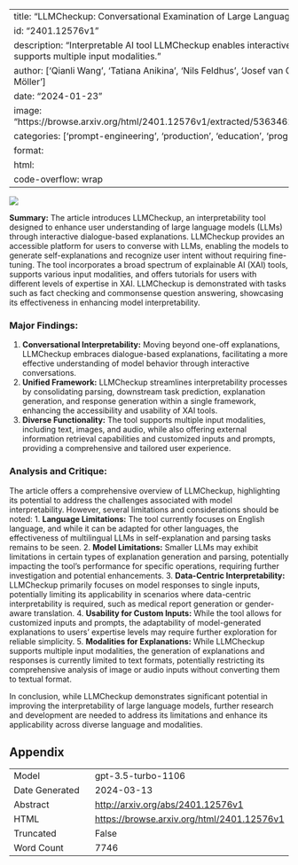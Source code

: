 
---
title: "LLMCheckup: Conversational Examination of Large Language Models via Interpretability Tools"
id: "2401.12576v1"
description: "Interpretable AI tool LLMCheckup enables interactive dialogue with large language models and supports multiple input modalities."
author: ['Qianli Wang', 'Tatiana Anikina', 'Nils Feldhus', 'Josef van Genabith', 'Leonhard Hennig', 'Sebastian Möller']
date: "2024-01-23"
image: "https://browse.arxiv.org/html/2401.12576v1/extracted/5363462/figures/architecture_with_model_name.png"
categories: ['prompt-engineering', 'production', 'education', 'programming']
format:
  html:
    code-overflow: wrap
---

![](https://browse.arxiv.org/html/2401.12576v1/extracted/5363462/figures/architecture_with_model_name.png)

**Summary:**
The article introduces LLMCheckup, an interpretability tool designed to enhance user understanding of large language models (LLMs) through interactive dialogue-based explanations. LLMCheckup provides an accessible platform for users to converse with LLMs, enabling the models to generate self-explanations and recognize user intent without requiring fine-tuning. The tool incorporates a broad spectrum of explainable AI (XAI) tools, supports various input modalities, and offers tutorials for users with different levels of expertise in XAI. LLMCheckup is demonstrated with tasks such as fact checking and commonsense question answering, showcasing its effectiveness in enhancing model interpretability.

### Major Findings:
1. **Conversational Interpretability:** Moving beyond one-off explanations, LLMCheckup embraces dialogue-based explanations, facilitating a more effective understanding of model behavior through interactive conversations.
2. **Unified Framework:** LLMCheckup streamlines interpretability processes by consolidating parsing, downstream task prediction, explanation generation, and response generation within a single framework, enhancing the accessibility and usability of XAI tools.
3. **Diverse Functionality:** The tool supports multiple input modalities, including text, images, and audio, while also offering external information retrieval capabilities and customized inputs and prompts, providing a comprehensive and tailored user experience.

### Analysis and Critique:
The article offers a comprehensive overview of LLMCheckup, highlighting its potential to address the challenges associated with model interpretability. However, several limitations and considerations should be noted:
1. **Language Limitations:** The tool currently focuses on English language, and while it can be adapted for other languages, the effectiveness of multilingual LLMs in self-explanation and parsing tasks remains to be seen.
2. **Model Limitations:** Smaller LLMs may exhibit limitations in certain types of explanation generation and parsing, potentially impacting the tool's performance for specific operations, requiring further investigation and potential enhancements.
3. **Data-Centric Interpretability:** LLMCheckup primarily focuses on model responses to single inputs, potentially limiting its applicability in scenarios where data-centric interpretability is required, such as medical report generation or gender-aware translation.
4. **Usability for Custom Inputs:** While the tool allows for customized inputs and prompts, the adaptability of model-generated explanations to users' expertise levels may require further exploration for reliable simplicity.
5. **Modalities for Explanations:** While LLMCheckup supports multiple input modalities, the generation of explanations and responses is currently limited to text formats, potentially restricting its comprehensive analysis of image or audio inputs without converting them to textual format.

In conclusion, while LLMCheckup demonstrates significant potential in improving the interpretability of large language models, further research and development are needed to address its limitations and enhance its applicability across diverse language and modalities.



## Appendix

|          |          |
|----------|----------|
| Model     | gpt-3.5-turbo-1106       |
| Date Generated     | 2024-03-13       |
| Abstract | [http://arxiv.org/abs/2401.12576v1](http://arxiv.org/abs/2401.12576v1)        |
| HTML     | [https://browse.arxiv.org/html/2401.12576v1](https://browse.arxiv.org/html/2401.12576v1)       |
| Truncated       | False       |
| Word Count       | 7746       |